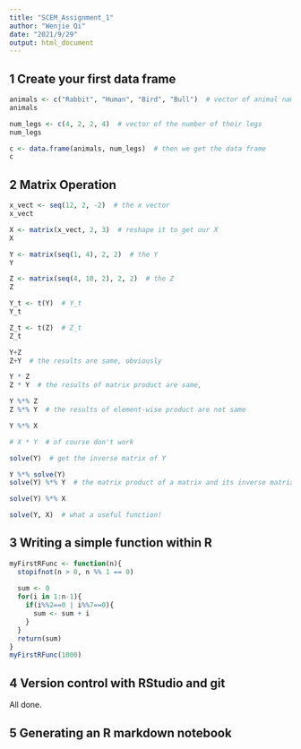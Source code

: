 ```yaml
---
title: "SCEM_Assignment_1"
author: "Wenjie Qi"
date: "2021/9/29"
output: html_document
---
```




## 1 Create your first data frame
```r
animals <- c("Rabbit", "Human", "Bird", "Bull")  # vector of animal name
animals

num_legs <- c(4, 2, 2, 4)  # vector of the number of their legs
num_legs

c <- data.frame(animals, num_legs)  # then we get the data frame 
c
```



## 2 Matrix Operation
```r
x_vect <- seq(12, 2, -2)  # the x vector
x_vect

X <- matrix(x_vect, 2, 3)  # reshape it to get our X
X

Y <- matrix(seq(1, 4), 2, 2)  # the Y 
Y

Z <- matrix(seq(4, 10, 2), 2, 2)  # the Z
Z

Y_t <- t(Y)  # Y_t
Y_t

Z_t <- t(Z)  # Z_t
Z_t

Y+Z
Z+Y  # the results are same, obviously

Y * Z
Z * Y  # the results of matrix product are same, 

Y %*% Z
Z %*% Y  # the results of element-wise product are not same

Y %*% X

# X * Y  # of course don't work

solve(Y)  # get the inverse matrix of Y

Y %*% solve(Y)
solve(Y) %*% Y  # the matrix product of a matrix and its inverse matrix is always an identity matrix

solve(Y) %*% X

solve(Y, X)  # what a useful function!
```



## 3 Writing a simple function within R
```r
myFirstRFunc <- function(n){
  stopifnot(n > 0, n %% 1 == 0)
  
  sum <- 0
  for(i in 1:n-1){
    if(i%%2==0 | i%%7==0){
      sum <- sum + i
    }
  }
  return(sum)
}
myFirstRFunc(1000)
```



## 4 Version control with RStudio and git
All done.

## 5 Generating an R markdown notebook

